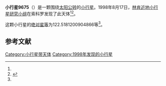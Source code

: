 {{Infobox planet
| bgcolour = #FFFFC0
| name = 9675
| symbol = 
| image = 
| caption = 
| discovery = yes
| discovery_ref = 
| discoverer = [[林肯近地小行星研究小组|林肯近地小行星研究小组]]
| discovery_site = [[索科罗|索科罗]] 
| discovered = 1998年8月17日
| designations = yes
| mp_name = 
| named_after = 
| alt_names = 1998 QK36/ 1981 QV3 / 1982 UF3 / 1997 JR10
| mp_category = [[主带小行星|主带小行星]]
| orbit_ref = <ref name="a">[http://ssd.jpl.nasa.gov/sbdb.cgi?sstr=9675 9675] {{Wayback|url=http://ssd.jpl.nasa.gov/sbdb.cgi?sstr=9675 |date=20210723162402 }}，小行星數據庫瀏覽器（JPL Small-Body Database Browser）－[[美国国家航空航天局|美国国家航空航天局]]喷气推进实验室</ref>
| epoch = 2456400.5 (2013年4月18日更新)
| aphelion = {{convert|3.513216783684725|AU|km|3|abbr=on|lk=out}}
| perihelion = {{convert|2.796101767483996|AU|km|3|abbr=on}}
| semimajor = {{convert|3.154659275584361|AU|km|3|abbr=on}}
| eccentricity = 0.113659662
| period = 2046.572414 [[日|日]]<br />5.6[[儒略年|儒略年]]
| avg_speed = 
| inclination = 13.78946183431807
| asc_node = 166.5746546010371
| mean_anomaly = 
| arg_peri = 122.5181200904866
| satellites = 
| physical_characteristics = yes
| dimensions = 
| mass = 
| density = 
| surface_grav = 
| escape_velocity = 
| sidereal_day = 
| axial_tilt = 
| pole_ecliptic_lat = 
| pole_ecliptic_lon = 
| albedo = 
| temperatures= 
| temp_name1 = 
| mean_temp_1 = 
| max_temp_1 = 
| temp_name2 = 
| max_temp_2 = 
| spectral_type = 
| abs_magnitude = 122.5181200904866
}}

'''小行星9675'''（{{lang-en|9675}}）是一颗围绕[[太阳|太阳]][[公转|公转]]的[[小行星|小行星]]。1998年8月17日，[[林肯近地小行星研究小组|林肯近地小行星研究小组]]在索科罗发现了此天体<ref name="a" /><ref>{{cite news|title=小行星列表|url=http://cfa-www.harvard.edu/iau/lists/NumberedMPs.txt|accessdate=2013-07-08|newspaper=哈佛大学|archive-date=2008-05-17|archive-url=https://web.archive.org/web/20080517010638/http://cfa-www.harvard.edu/iau/lists/NumberedMPs.txt|dead-url=no}}</ref>。

这颗小行星的[[绝对星等|绝对星等]]为122.5181200904866等<ref name="a" />。

==参考文献==
{{reflist}}
{{Minor Planet Number|[[小行星9674|小行星9674]]|[[小行星9676|小行星9676]]}}

{{小天体}}

[[Category:小行星带天体|Category:小行星带天体]]
[[Category:1998年发现的小行星|Category:1998年发现的小行星]]

{{asteroid-stub}}